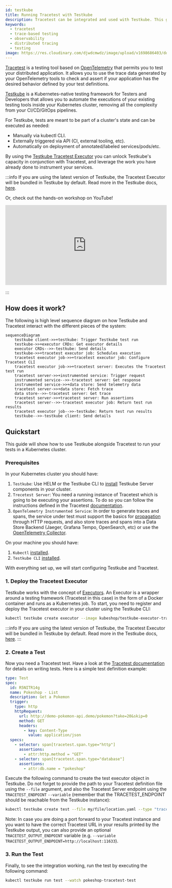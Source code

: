 ```yaml
---
id: testkube
title: Running Tracetest with Testkube
description: Tracetest can be integrated and used with Testkube. This guide shows running Tracetest tests from Testkube.
keywords:
  - tracetest
  - trace-based testing
  - observability
  - distributed tracing
  - testing
image: https://res.cloudinary.com/djwdcmwdz/image/upload/v1698686403/docs/Blog_Thumbnail_14_rsvkmo.jpg
---
```


[Tracetest](https://tracetest.io/) is a testing tool based on [OpenTelemetry](https://opentelemetry.io/) that permits you to test your distributed application. It allows you to use the trace data generated by your OpenTelemetry tools to check and assert if your application has the desired behavior defined by your test definitions.

[Testkube](https://testkube.io/) is a Kubernetes-native testing framework for Testers and Developers that allows you to automate the executions of your existing testing tools inside your Kubernetes cluster, removing all the complexity from your CI/CD/GitOps pipelines.

For Testkube, tests are meant to be part of a cluster's state and can be executed as needed:

- Manually via kubectl CLI.
- Externally triggered via API (CI, external tooling, etc).
- Automatically on deployment of annotated/labeled services/pods/etc.

By using the [Testkube Tracetest Executor](https://github.com/kubeshop/testkube-executor-tracetest) you can unlock Testkube's capacity in conjunction with Tracetest, and leverage the work you have already done to instrument your services.

:::info
If you are using the latest version of Testkube, the Tracetest Executor will be bundled in Testkube by default. Read more in the Testkube docs, [here](https://docs.testkube.io/test-types/executor-tracetest/).

Or, check out the hands-on workshop on YouTube!

<iframe width="100%" height="250" src="https://www.youtube.com/embed/nAp3zYgykok" title="YouTube video player" frameborder="0" allow="accelerometer; autoplay; clipboard-write; encrypted-media; gyroscope; picture-in-picture; web-share" allowfullscreen></iframe>

:::

## How does it work?

The following is high level sequence diagram on how Testkube and Tracetest interact with the different pieces of the system:

```mermaid
sequenceDiagram
    testkube client->>+testkube: Trigger Testkube test run
    testkube->>+executor CRDs: Get executor details
    executor CRDs-->>-testkube: Send details
    testkube->>+tracetest executor job: Schedules execution
    tracetest executor job->>+tracetest executor job: Configure Tracetest CLI
    tracetest executor job->>+tracetest server: Executes the Tracetest test run
    tracetest server->>+instrumented service: Trigger request
    instrumented service-->>-tracetest server: Get response
    instrumented service->>+data store: Send telemetry data
    tracetest server->>+data store: Fetch trace
    data store-->>-tracetest server: Get trace
    tracetest server->>+tracetest server: Run assertions
    tracetest server-->>-tracetest executor job: Return test run results
    tracetest executor job-->>-testkube: Return test run results
    testkube-->>-testkube client: Send details
```

## Quickstart

This guide will show how to use Testkube alongside Tracetest to run your tests in a Kubernetes cluster.

### Prerequisites

In your Kubernetes cluster you should have:

1. `Testkube`: Use HELM or the Testkube CLI to [install](https://kubeshop.github.io/testkube/installing) Testkube Server components in your cluster.
2. `Trecetest Server`: You need a running instance of Tracetest which is going to be executing your assertions. To do so you can follow the instructions defined in the Tracetest [documentation](https://docs.tracetest.io/deployment/kubernetes).
3. `OpenTelemetry Instrumented Service`: In order to generate traces and spans, the service under test must support the basics for [propagation](https://opentelemetry.io/docs/reference/specification/context/api-propagators/) through HTTP requests, and also store traces and spans into a Data Store Backend (Jaeger, Grafana Tempo, OpenSearch, etc) or use the [OpenTelemetry Collector](https://docs.tracetest.io/configuration/overview#using-tracetest-without-a-trace-data-store).

On your machine you should have:

1. `Kubectl` [installed](https://kubernetes.io/docs/tasks/tools/).
2. `Testkube CLI` [installed](https://kubeshop.github.io/testkube/installing#1-installing-the-testkube-cli).

With everything set up, we will start configuring Testkube and Tracetest.

### 1. Deploy the Tracetest Executor

Testkube works with the concept of [Executors](https://kubeshop.github.io/testkube/test-types/executor-custom). An Executor is a wrapper around a testing framework (Tracetest in this case) in the form of a Docker container and runs as a Kubernetes job. To start, you need to register and deploy the Tracetest executor in your cluster using the Testkube CLI:

```bash
kubectl testkube create executor --image kubeshop/testkube-executor-tracetest:latest --types "tracetest/test" --name tracetest-executor --icon-uri icon --content-type string --content-type file-uri
```

:::info
If you are using the latest version of Testkube, the Tracetest Executor will be bundled in Testkube by default. Read more in the Testkube docs, [here](https://docs.testkube.io/test-types/executor-tracetest/).
:::

### 2. Create a Test

Now you need a Tracetest test. Have a look at the [Tracetest documentation](https://docs.tracetest.io/cli/creating-tests) for details on writing tests. Here is a simple test definition example:

```yaml
type: Test
spec:
  id: R5NITR14g
  name: Pokeshop - List
  description: Get a Pokemon
  trigger:
    type: http
    httpRequest:
      url: http://demo-pokemon-api.demo/pokemon?take=20&skip=0
      method: GET
      headers:
        - key: Content-Type
          value: application/json
  specs:
    - selector: span[tracetest.span.type="http"]
      assertions:
        - attr:http.method = "GET"
    - selector: span[tracetest.span.type="database"]
      assertions:
        - attr:db.name = "pokeshop"
```

Execute the following command to create the test executor object in Testkube. Do not forget to provide the path to your Tracetest definition file using the `--file` argument, and also the Tracetest Server endpoint using the `TRACETEST_ENDPOINT` `--variable` (remember that the TRACETEST_ENDPOINT should be reachable from the Testkube instance):

```bash
kubectl testkube create test --file my/file/location.yaml --type "tracetest/test" --name pokeshop-tracetest-test --variable TRACETEST_ENDPOINT=http://tracetest
```

Note: In case you are doing a port forward to your Tracetest instance and you want to have the correct Tracetest URL in your results printed by the Testkube output, you can also provide an optional `TRACETEST_OUTPUT_ENDPOINT` variable (e.g. `--variable TRACETEST_OUTPUT_ENDPOINT=http://localhost:11633`).

### 3. Run the Test

Finally, to see the integration working, run the test by executing the following command:

```bash
kubectl testkube run test --watch pokeshop-tracetest-test
```
